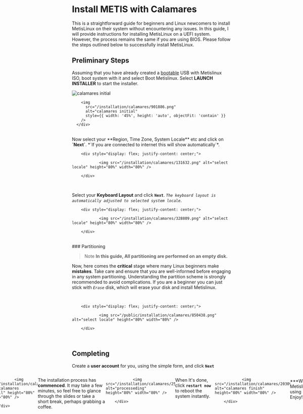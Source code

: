 # Install METIS with Calamares
This is a straightforward guide for beginners and Linux newcomers to install MetisLinux on their system without encountering any issues. In this guide, I will provide instructions for installing MetisLinux on a UEFI system. However, the process remains the same if you are using BIOS. Please follow the steps outlined below to successfully install MetisLinux.


## Preliminary Steps

Assuming that you have already created a [bootable](https://metislinux.org/docs/quickstart/welcome) USB with Metislinux ISO, boot system with it and select Boot Metislinux. 
Select **LAUNCH INSTALLER** to start the installer. 


<div style={{ display: 'flex', justifyContent: 'space-between' }}>
        <img
          src="/installation/calamares/welcome.png"
          alt="calamares initial"
          style={{ width: '45%', height: 'auto' }}
        />

        <img
          src="/installation/calamares/901886.png"
          alt="calamares initial"
          style={{ width: '45%', height: 'auto', objectFit: 'contain' }}
        />
      </div>

<br/>
Now select your **Region, Time Zone, System Locale** etc and click on <b>`Next`</b>. *`If you are connected to internet this will show automatically`*. 



        <div style="display: flex; justify-content: center;">

                <img src="/installation/calamares/131632.png" alt="select locale" height="80%" width="80%" />

        </div>

<br />

Select your **Keyboard Layout** and click <b>`Next`</b>. *`The keyboard layout is automatically adjusted to selected system locale`*.



        <div style="display: flex; justify-content: center;">

                <img src="/installation/calamares/328809.png" alt="select locale" height="80%" width="80%" />

        </div>

<br />
### Partitioning

> Note **In this guide, All partitioning are performed on an empty disk.**

Now, here comes the **critical** stage where many Linux beginners make **mistakes**. Take care and ensure that you are well-informed before engaging in any system partitioning. Understanding the partition scheme is strongly recommended to avoid complications. If you are a beginner you can just stick with *`Erase`* disk, which will
erase your disk and install Metislinux.

<br />

        <div style="display: flex; justify-content: center;">

                <img src="/public/installation/calamares/850438.png" alt="select locale" height="80%" width="80%" />

        </div>

<br />

## Completing
Create a **user account** for you, using the simple form, and click <b>`Next`</b>
        <div style="display: flex; justify-content: center;">

                <img src="/installation/calamares/987809.png" alt="calamares form" height="80%" width="80%" />

        </div>

<br />

Here's the installation summary, including the changes you've made and the upcoming actions by the installer. Take a moment to review it, and once you're content, <b>`Next`</b>.

 <div style="display: flex; justify-content: center;">

                <img src="/installation/calamares/930781.png" alt="calamares install" height="80%" width="80%" />

        </div>

<br />

The installation process has **commenced**. It may take a few minutes, so feel free to glance through the slides or take a short break, perhaps grabbing a coffee.
 <div style="display: flex; justify-content: center;">

                <img src="/installation/calamares/257681.png" alt="processeding" height="80%" width="80%" />

        </div>

<br />

When It's done, click <b><b>`restart now`</b></b> to reboot the system instantly.
<div style="display: flex; justify-content: center;">

                <img src="/installation/calamares/203090.png" alt="calamares finish" height="80%" width="80%" />

        </div>

<br />
***Well, That's the Metislinux installation using **Calamares**, Enjoy!***

